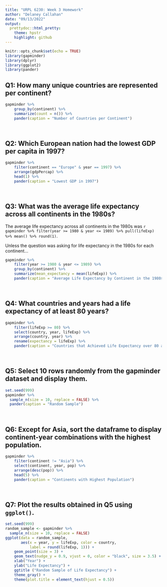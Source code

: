 ---
title: "URPL 6230: Week 3 Homework"
author: "Delaney Callahan"
date: "09/13/2022"
output:
  prettydoc::html_pretty:
    theme: hpstr
    highlight: github
---

```{r setup, include=FALSE}
knitr::opts_chunk$set(echo = TRUE)
library(gapminder)
library(dplyr)
library(ggplot2)
library(pander)
```

## Q1: How many unique countries are represented per continent?

```{r q1, echo=TRUE}
gapminder %>% 
    group_by(continent) %>%
    summarize(count = n()) %>%
    pander(caption = "Number of Countries per Continent")
```


<br />


## Q2: Which European nation had the lowest GDP per capita in 1997?

```{r q2, echo=TRUE}
gapminder %>%
    filter(continent == "Europe" & year == 1997) %>%
    arrange(gdpPercap) %>%
    head(1) %>%
    pander(caption = "Lowest GDP in 1997")
```


<br />


## Q3: What was the average life expectancy across all continents in the 1980s?

The average life expectancy across all continents in the 1980s was `r gapminder %>% filter(year >= 1980 & year <= 1989) %>% pull(lifeExp) %>% mean() %>% round(1)`.

Unless the question was asking for life expectancy in the 1980s for each continent...

```{r q3, echo=TRUE}
gapminder %>%
    filter(year >= 1980 & year <= 1989) %>%
    group_by(continent) %>%
    summarize(mean_expectancy = mean(lifeExp)) %>%
    pander(caption = "Average Life Expectancy by Continent in the 1980s")
```


<br />


## Q4: What countries and years had a life expectancy of at least 80 years?

```{r q4, echo=TRUE}
gapminder %>%
    filter(lifeExp >= 80) %>%
    select(country, year, lifeExp) %>%
    arrange(country, year) %>%
    rename(expectancy = lifeExp) %>%
    pander(caption = "Countries that Achieved Life Expectancy over 80 and When")
```


<br />


## Q5: Select 10 rows randomly from the gapminder dataset and display them.

```{r q5, echo=TRUE}
set.seed(999)
gapminder %>%
  sample_n(size = 10, replace = FALSE) %>%
  pander(caption = "Random Sample")
```


<br />


## Q6: Except for Asia, sort the dataframe to display continent-year combinations with the highest population.

```{r q6, echo=TRUE}
gapminder %>%
    filter(continent != "Asia") %>%
    select(continent, year, pop) %>%
    arrange(desc(pop)) %>%
    head(5) %>%
    pander(caption = "Continents with Highest Population")
```


<br />


## Q7: Plot the results obtained in Q5 using `ggplot()`.

```{r q7, echo=TRUE, fig.align='center'}
set.seed(999)
random_sample <- gapminder %>%
  sample_n(size = 10, replace = FALSE)
ggplot(data = random_sample,
       aes(x = year, y = lifeExp, color = country,
           label = round(lifeExp, 1))) +
    geom_point(size = 3) +
    geom_text(nudge_y = 0.9, vjust = 0, color = "black", size = 3.5) +
    xlab("Year") +
    ylab("Life Expectancy") +
    ggtitle ("Random Sample of Life Expectancy") +
    theme_gray() +
    theme(plot.title = element_text(hjust = 0.5))
```
